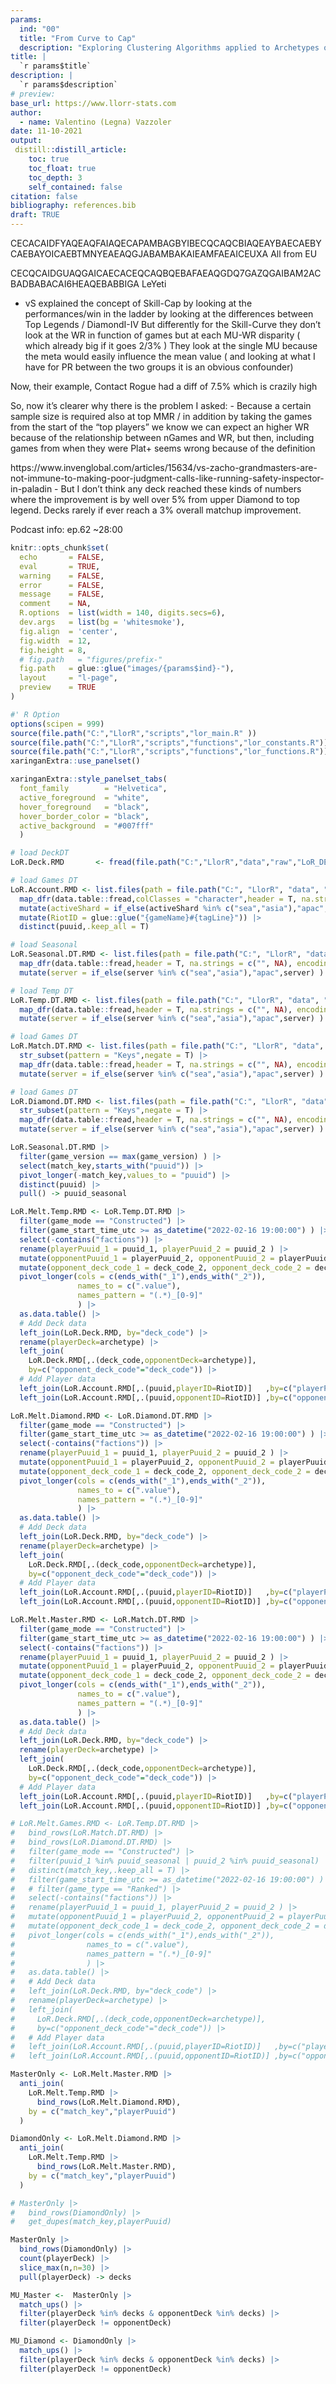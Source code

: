 ```yaml
---
params:
  ind: "00"
  title: "From Curve to Cap"
  description: "Exploring Clustering Algorithms applied to Archetypes of Legends of Runeterra"
title: | 
  `r params$title`
description: |
  `r params$description`
# preview: 
base_url: https://www.llorr-stats.com
author:
  - name: Valentino (Legna) Vazzoler
date: 11-10-2021
output:
 distill::distill_article:
    toc: true
    toc_float: true
    toc_depth: 3
    self_contained: false
citation: false
bibliography: references.bib
draft: TRUE
---
```


CECACAIDFYAQEAQFAIAQECAPAMBAGBYIBECQCAQCBIAQEAYBAECAEBYCAEBAYOICAEBTMNYEAEAQGJABAMBAKAIEAMFAEAICEUXA
All from EU

CECQCAIDGUAQGAICAECACEQCAQBQEBAFAEAQGDQ7GAZQGAIBAM2ACBADBABACAI6HEAQEBABBIGA
LeYeti

- vS explained the concept of Skill-Cap by looking at the performances/win in the ladder by looking at the differences between Top Legends / DiamondI-IV
But differently for the Skill-Curve they don't look at the WR in function of games but at each MU-WR disparity ( which already big if it goes 2/3% )
They look at the single MU because the meta would easily influence the mean value ( and looking at what I have for PR between the two groups it is an obvious confounder)

Now, their example, Contact Rogue had a diff of 7.5% which is crazily high

So, now it's clearer why there is the problem I asked:
- Because a certain sample size is required also at top MMR  / in addition by taking the games from the start of the "top players" we know we can expect an higher WR because of the relationship between nGames and WR, but then, including games from when they were Plat+ seems wrong because of the definition


https://www.invenglobal.com/articles/15634/vs-zacho-grandmasters-are-not-immune-to-making-poor-judgment-calls-like-running-safety-inspector-in-paladin
- But I don't think any deck reached these kinds of numbers where the improvement is by well over 5% from upper Diamond to top legend. Decks rarely if ever reach a 3% overall matchup improvement.

Podcast info: ep.62 ~28:00

```r
knitr::opts_chunk$set(
  echo       = FALSE,
  eval       = TRUE,
  warning    = FALSE,
  error      = FALSE,
  message    = FALSE,
  comment    = NA,
  R.options  = list(width = 140, digits.secs=6),
  dev.args   = list(bg = 'whitesmoke'),
  fig.align  = 'center',
  fig.width  = 12,
  fig.height = 8,
  # fig.path   = "figures/prefix-"
  fig.path   = glue::glue("images/{params$ind}-"),
  layout     = "l-page",
  preview    = TRUE
)

#' R Option
options(scipen = 999)
source(file.path("C:","LlorR","scripts","lor_main.R" ))
source(file.path("C:","LlorR","scripts","functions","lor_constants.R"))
source(file.path("C:","LlorR","scripts","functions","lor_functions.R"))
xaringanExtra::use_panelset()
```

```r
xaringanExtra::style_panelset_tabs(
  font_family        = "Helvetica",
  active_foreground  = "white",
  hover_foreground   = "black",
  hover_border_color = "black",
  active_background  = "#007fff"
  )
```

```r
# load DeckDT
LoR.Deck.RMD       <- fread(file.path("C:","LlorR","data","raw","LoR_DECK.csv"),na.strings = c("",NA))

# load Games DT
LoR.Account.RMD <- list.files(path = file.path("C:", "LlorR", "data", "raw"), pattern = glue("^(.*)ACCOUNT(.*)csv$"), full.names = T) |>
  map_dfr(data.table::fread,colClasses = "character",header = T, na.strings = c("", NA), encoding = "UTF-8") |>
  mutate(activeShard = if_else(activeShard %in% c("sea","asia"),"apac",activeShard) ) |>
  mutate(RiotID = glue::glue("{gameName}#{tagLine}")) |>
  distinct(puuid,.keep_all = T)

# load Seasonal
LoR.Seasonal.DT.RMD <- list.files(path = file.path("C:", "LlorR", "data", "raw","games"), pattern = glue("^(.*)Seasonal(.*)csv$"), full.names = T) |>
  map_dfr(data.table::fread,header = T, na.strings = c("", NA), encoding = "UTF-8") |>
  mutate(server = if_else(server %in% c("sea","asia"),"apac",server) )

# load Temp DT
LoR.Temp.DT.RMD <- list.files(path = file.path("C:", "LlorR", "data", "raw","games"), pattern = glue("^(.*)Temp_DT_S12(.*)csv$"), full.names = T) |>
  map_dfr(data.table::fread,header = T, na.strings = c("", NA), encoding = "UTF-8") |>
  mutate(server = if_else(server %in% c("sea","asia"),"apac",server) )

# load Games DT
LoR.Match.DT.RMD <- list.files(path = file.path("C:", "LlorR", "data", "raw"), pattern = glue("^(.*)Match_DT_S12(.*)csv$"), full.names = T) |>
  str_subset(pattern = "Keys",negate = T) |>
  map_dfr(data.table::fread,header = T, na.strings = c("", NA), encoding = "UTF-8") |>
  mutate(server = if_else(server %in% c("sea","asia"),"apac",server) )

# load Games DT
LoR.Diamond.DT.RMD <- list.files(path = file.path("C:", "LlorR", "data", "raw"), pattern = glue("^(.*)Diamond_DT_S12(.*)csv$"), full.names = T) |>
  str_subset(pattern = "Keys",negate = T) |>
  map_dfr(data.table::fread,header = T, na.strings = c("", NA), encoding = "UTF-8") |>
  mutate(server = if_else(server %in% c("sea","asia"),"apac",server) )
```

```r
LoR.Seasonal.DT.RMD |>
  filter(game_version == max(game_version) ) |>
  select(match_key,starts_with("puuid")) |>
  pivot_longer(-match_key,values_to = "puuid") |>
  distinct(puuid) |>
  pull() -> puuid_seasonal
```

```r
LoR.Melt.Temp.RMD <- LoR.Temp.DT.RMD |>
  filter(game_mode == "Constructed") |>
  filter(game_start_time_utc >= as_datetime("2022-02-16 19:00:00") ) |>
  select(-contains("factions")) |>
  rename(playerPuuid_1 = puuid_1, playerPuuid_2 = puuid_2 ) |>
  mutate(opponentPuuid_1 = playerPuuid_2, opponentPuuid_2 = playerPuuid_1 ) |>
  mutate(opponent_deck_code_1 = deck_code_2, opponent_deck_code_2 = deck_code_1 ) |>
  pivot_longer(cols = c(ends_with("_1"),ends_with("_2")),
               names_to = c(".value"),
               names_pattern = "(.*)_[0-9]"
               ) |>
  as.data.table() |>
  # Add Deck data
  left_join(LoR.Deck.RMD, by="deck_code") |>
  rename(playerDeck=archetype) |>
  left_join(
    LoR.Deck.RMD[,.(deck_code,opponentDeck=archetype)],
    by=c("opponent_deck_code"="deck_code")) |>
  # Add Player data
  left_join(LoR.Account.RMD[,.(puuid,playerID=RiotID)]   ,by=c("playerPuuid"="puuid")) |>
  left_join(LoR.Account.RMD[,.(puuid,opponentID=RiotID)] ,by=c("opponentPuuid"="puuid"))
```

```r
LoR.Melt.Diamond.RMD <- LoR.Diamond.DT.RMD |>
  filter(game_mode == "Constructed") |>
  filter(game_start_time_utc >= as_datetime("2022-02-16 19:00:00") ) |>
  select(-contains("factions")) |>
  rename(playerPuuid_1 = puuid_1, playerPuuid_2 = puuid_2 ) |>
  mutate(opponentPuuid_1 = playerPuuid_2, opponentPuuid_2 = playerPuuid_1 ) |>
  mutate(opponent_deck_code_1 = deck_code_2, opponent_deck_code_2 = deck_code_1 ) |>
  pivot_longer(cols = c(ends_with("_1"),ends_with("_2")),
               names_to = c(".value"),
               names_pattern = "(.*)_[0-9]"
               ) |>
  as.data.table() |>
  # Add Deck data
  left_join(LoR.Deck.RMD, by="deck_code") |>
  rename(playerDeck=archetype) |>
  left_join(
    LoR.Deck.RMD[,.(deck_code,opponentDeck=archetype)],
    by=c("opponent_deck_code"="deck_code")) |>
  # Add Player data
  left_join(LoR.Account.RMD[,.(puuid,playerID=RiotID)]   ,by=c("playerPuuid"="puuid")) |>
  left_join(LoR.Account.RMD[,.(puuid,opponentID=RiotID)] ,by=c("opponentPuuid"="puuid"))
```

```r
LoR.Melt.Master.RMD <- LoR.Match.DT.RMD |>
  filter(game_mode == "Constructed") |>
  filter(game_start_time_utc >= as_datetime("2022-02-16 19:00:00") ) |>
  select(-contains("factions")) |>
  rename(playerPuuid_1 = puuid_1, playerPuuid_2 = puuid_2 ) |>
  mutate(opponentPuuid_1 = playerPuuid_2, opponentPuuid_2 = playerPuuid_1 ) |>
  mutate(opponent_deck_code_1 = deck_code_2, opponent_deck_code_2 = deck_code_1 ) |>
  pivot_longer(cols = c(ends_with("_1"),ends_with("_2")),
               names_to = c(".value"),
               names_pattern = "(.*)_[0-9]"
               ) |>
  as.data.table() |>
  # Add Deck data
  left_join(LoR.Deck.RMD, by="deck_code") |>
  rename(playerDeck=archetype) |>
  left_join(
    LoR.Deck.RMD[,.(deck_code,opponentDeck=archetype)],
    by=c("opponent_deck_code"="deck_code")) |>
  # Add Player data
  left_join(LoR.Account.RMD[,.(puuid,playerID=RiotID)]   ,by=c("playerPuuid"="puuid")) |>
  left_join(LoR.Account.RMD[,.(puuid,opponentID=RiotID)] ,by=c("opponentPuuid"="puuid"))
```


```r
# LoR.Melt.Games.RMD <- LoR.Temp.DT.RMD |>
#   bind_rows(LoR.Match.DT.RMD) |>
#   bind_rows(LoR.Diamond.DT.RMD) |>
#   filter(game_mode == "Constructed") |>
#   filter(puuid_1 %in% puuid_seasonal | puuid_2 %in% puuid_seasonal) |>
#   distinct(match_key,.keep_all = T) |>
#   filter(game_start_time_utc >= as_datetime("2022-02-16 19:00:00") ) |>
#   # filter(game_type == "Ranked") |>
#   select(-contains("factions")) |>
#   rename(playerPuuid_1 = puuid_1, playerPuuid_2 = puuid_2 ) |>
#   mutate(opponentPuuid_1 = playerPuuid_2, opponentPuuid_2 = playerPuuid_1 ) |>
#   mutate(opponent_deck_code_1 = deck_code_2, opponent_deck_code_2 = deck_code_1 ) |>
#   pivot_longer(cols = c(ends_with("_1"),ends_with("_2")),
#                names_to = c(".value"),
#                names_pattern = "(.*)_[0-9]"
#                ) |>
#   as.data.table() |>
#   # Add Deck data
#   left_join(LoR.Deck.RMD, by="deck_code") |>
#   rename(playerDeck=archetype) |>
#   left_join(
#     LoR.Deck.RMD[,.(deck_code,opponentDeck=archetype)],
#     by=c("opponent_deck_code"="deck_code")) |>
#   # Add Player data
#   left_join(LoR.Account.RMD[,.(puuid,playerID=RiotID)]   ,by=c("playerPuuid"="puuid")) |>
#   left_join(LoR.Account.RMD[,.(puuid,opponentID=RiotID)] ,by=c("opponentPuuid"="puuid"))
```

```r
MasterOnly <- LoR.Melt.Master.RMD |>
  anti_join(
    LoR.Melt.Temp.RMD |>
      bind_rows(LoR.Melt.Diamond.RMD),
    by = c("match_key","playerPuuid")
  )

DiamondOnly <- LoR.Melt.Diamond.RMD |>
  anti_join(
    LoR.Melt.Temp.RMD |>
      bind_rows(LoR.Melt.Master.RMD),
    by = c("match_key","playerPuuid")
  )

# MasterOnly |>
#   bind_rows(DiamondOnly) |>
#   get_dupes(match_key,playerPuuid)

MasterOnly |>
  bind_rows(DiamondOnly) |>
  count(playerDeck) |>
  slice_max(n,n=30) |>
  pull(playerDeck) -> decks

MU_Master <-  MasterOnly |>
  match_ups() |>
  filter(playerDeck %in% decks & opponentDeck %in% decks) |>
  filter(playerDeck != opponentDeck)

MU_Diamond <- DiamondOnly |>
  match_ups() |>
  filter(playerDeck %in% decks & opponentDeck %in% decks) |>
  filter(playerDeck != opponentDeck)
```

